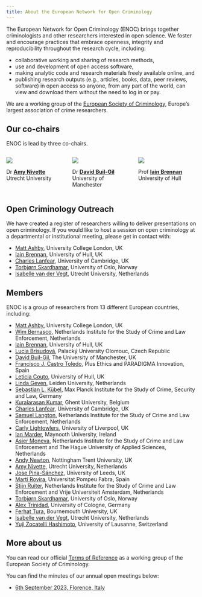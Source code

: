 ```yaml
---
title: About the European Network for Open Criminology
---
```


The European Network for Open Criminology (ENOC) brings together criminologists and other researchers interested in open science. We foster and encourage practices that embrace openness, integrity and reproducibility throughout the research cycle, including: 

* collaborative working and sharing of research methods, 
* use and development of open access software, 
* making analytic code and research materials freely available online, and 
* publishing research outputs (e.g., articles, books, data, peer reviews, software) in open access so anyone, from any part of the world, can view and download them without the need to log in or pay.

We are a working group of the [European Society of Criminology](https://www.esc-eurocrim.org/), Europe's largest association of crime researchers.


## Our co-chairs

ENOC is lead by three co-chairs.

:::: {.columns}

::: {.column width="33%"}

![](amy-nivette.jpg){.image-border}

Dr [**Amy Nivette**](https://anivet.netlify.app/)<br>
Utrecht University

:::

::: {.column width="33%"}

![](david-buil-gil.jpg){.image-border}

Dr [**David Buil-Gil**](https://builgil.com/)<br>
University of Manchester

:::

::: {.column width="33%"}

![](iain-brennan.jpg){.image-border}

Prof [**Iain Brennan**](https://www.hull.ac.uk/staff-directory/iain-brennan)<br>
University of Hull

:::

::::


## Open Criminology Outreach

We have created a register of researchers willing to deliver presentations on open criminology. If you would like to host a session on open criminology at a departmental or institutional meeting, please get in contact with:

* [Matt Ashby](https://lesscrime.info/), University College London, UK
* [Iain Brennan](https://www.hull.ac.uk/staff-directory/iain-brennan), University of Hull, UK
* [Charles Lanfear](https://clanfear.github.io), University of Cambridge, UK
* [Torbjørn Skardhamar](https://www.sv.uio.no/iss/english/people/aca/torbskar/index.html), University of Oslo, Norway
* [Isabelle van der Vegt](https://www.uu.nl/staff/IWJvanderVegt), Utrecht University, Netherlands


## Members

ENOC is a group of researchers from 13 different European countries, including:

* [Matt Ashby](https://lesscrime.info/), University College London, UK
* [Wim Bernasco](https://wimbernascoweb.netlify.app/), Netherlands Institute for the Study of Crime and Law Enforcement, Netherlands
* [Iain Brennan](https://www.hull.ac.uk/staff-directory/iain-brennan), University of Hull, UK
* [Lucia Brisudová](https://geography.upol.cz/lucia-brisudova-en), Palacký University Olomouc, Czech Republic 
* [David Buil-Gil](https://builgil.com/), The University of Manchester, UK
* [Francisco J. Castro Toledo](https://www.plusethics.com/about-us/francisco-javier/), Plus Ethics and PARADIGMA Innovation, Spain
* [Leticia Couto](https://www.hull.ac.uk/staff-directory/leticia-couto), University of Hull, UK
* [Linda Geven](https://www.lindageven.com/), Leiden University, Netherlands
* [Sebastian L. Kübel](https://csl.mpg.de/en/sebastian-kuebel.html), Max Planck Institute for the Study of Crime, Security and Law, Germany
* [Kuralarasan Kumar](https://ircp.ugent.be/researchers/kuralarasan-kumar-2/), Ghent University, Belgium
* [Charles Lanfear](https://clanfear.github.io), University of Cambridge, UK
* [Samuel Langton](https://www.samlangton.info/), Netherlands Institute for the Study of Crime and Law Enforcement, Netherlands
* [Carly Lightowlers](https://www.liverpool.ac.uk/sociology-social-policy-and-criminology/staff/carly-lightowlers/), University of Liverpool, UK
* [Ian Marder](https://www.maynoothuniversity.ie/people/ian-marder/), Maynooth University, Ireland
* [Asier Moneva](https://asiermoneva.com/), Netherlands Institute for the Study of Crime and Law Enforcement and The Hague University of Applied Sciences, Netherlands
* [Andy Newton](https://www.ntu.ac.uk/staff-profiles/social-sciences/andy-newton), Nottingham Trent University, UK
* [Amy Nivette](https://anivet.netlify.app/), Utrecht University, Netherlands
* [Jose Pina-Sánchez](https://essl.leeds.ac.uk/law/staff/222/dr-jose-pina-sanchez), University of Leeds, UK
* [Martí Rovira](https://martirovira.com/), Universitat Pompeu Fabra, Spain
* [Stijn Ruiter](http://www.stijnruiter.nl/), Netherlands Institute for the Study of Crime and Law Enforcement and Vrije Universiteit Amsterdam, Netherlands
* [Torbjørn Skardhamar](https://www.sv.uio.no/iss/english/people/aca/torbskar/index.html), University of Oslo, Norway
* [Alex Trinidad](https://www.alexandertrinidad.com/), University of Cologne, Germany
* [Ferhat Tura](https://staffprofiles.bournemouth.ac.uk/display/ftura), Bournemouth University, UK
* [Isabelle van der Vegt](https://isabellevdv.net/), Utrecht University, Netherlands
* [Yuji Zocatelli Hashimoto](https://applicationspub.unil.ch/interpub/noauth/php/Un/UnPers.php?PerNum=1121042&LanCode=8), University of Lausanne, Switzerland


## More about us

You can read our official [Terms of Reference](./terms-of-reference.html) as a working group of the European Society of Criminology.

You can find the minutes of our annual open meetings below:

* [6th September 2023, Florence, Italy](minutes_2023_finished.pdf)
